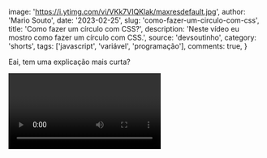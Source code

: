 
  image: 'https://i.ytimg.com/vi/VKk7VIQKlak/maxresdefault.jpg',
  author: 'Mario Souto',
  date: '2023-02-25',
  slug: 'como-fazer-um-circulo-com-css',
  title: 'Como fazer um círculo com CSS?',
  description: 'Neste vídeo eu mostro como fazer um círculo com CSS.',
  source: 'devsoutinho',
  category: 'shorts',
  tags: ['javascript', 'variável', 'programação'],
  comments: true,
}


Eai, tem uma explicação mais curta?

<Video videoId="VKk7VIQKlak" youtube />

---
- YouTube - Link para assistir direto e compartilhar: https://youtu.be/VKk7VIQKlak
- [Linkedin](https://www.linkedin.com/posts/omariosouto_frontend-dicas-activity-7035272335309873152-ji_s?utm_source=share&utm_medium=member_desktop)
- [Tiktok](https://www.tiktok.com/@devsoutinho/video/7204118345493351686?lang=pt-BR )
- [Twitter](https://twitter.com/omariosouto/status/1629507594099339264)
---